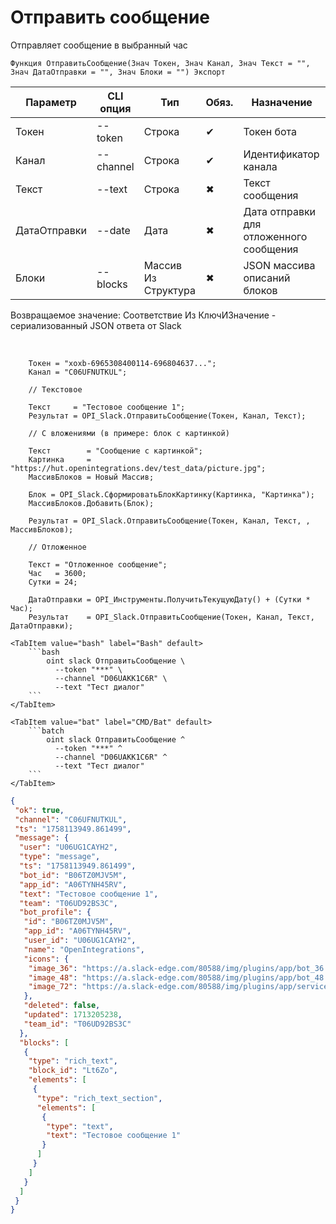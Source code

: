 ﻿---
sidebar_position: 1
description: Отправить сообщение и другие функции для работы с Slack в Открытом пакете интеграций - бесплатной open-source библиотеке интеграций для 1С:Предприятие 8, OneScript и CLI
keywords: [1C, 1С, 1С:Предприятие, 1С:Предприятие 8.3, API, Интеграция, Сервисы, Обмен, OneScript, CLI, Slack]
---


# Отправить сообщение
 Отправляет сообщение в выбранный час



`Функция ОтправитьСообщение(Знач Токен, Знач Канал, Знач Текст = "", Знач ДатаОтправки = "", Знач Блоки = "") Экспорт`

  | Параметр | CLI опция | Тип | Обяз. | Назначение |
  |-|-|-|-|-|
  | Токен | --token | Строка | &#x2714; | Токен бота |
  | Канал | --channel | Строка | &#x2714; | Идентификатор канала |
  | Текст | --text | Строка | &#x2716; | Текст сообщения |
  | ДатаОтправки | --date | Дата | &#x2716; | Дата отправки для отложенного сообщения |
  | Блоки | --blocks | Массив Из Структура | &#x2716; | JSON массива описаний блоков |

  
  Возвращаемое значение:   Соответствие Из КлючИЗначение - сериализованный JSON ответа от Slack

<br/>




```bsl title="Пример использования для 1С:Предприятие/OneScript"
    Токен = "xoxb-6965308400114-696804637...";
    Канал = "C06UFNUTKUL";

    // Текстовое

    Текст     = "Тестовое сообщение 1";
    Результат = OPI_Slack.ОтправитьСообщение(Токен, Канал, Текст);

    // С вложениями (в примере: блок с картинкой)

    Текст        = "Сообщение с картинкой";
    Картинка     = "https://hut.openintegrations.dev/test_data/picture.jpg";
    МассивБлоков = Новый Массив;

    Блок = OPI_Slack.СформироватьБлокКартинку(Картинка, "Картинка");
    МассивБлоков.Добавить(Блок);

    Результат = OPI_Slack.ОтправитьСообщение(Токен, Канал, Текст, , МассивБлоков);

    // Отложенное

    Текст = "Отложенное сообщение";
    Час   = 3600;
    Сутки = 24;

    ДатаОтправки = OPI_Инструменты.ПолучитьТекущуюДату() + (Сутки * Час);
    Результат    = OPI_Slack.ОтправитьСообщение(Токен, Канал, Текст, ДатаОтправки);
```
    

 <Tabs>
  
    <TabItem value="bash" label="Bash" default>
        ```bash
            oint slack ОтправитьСообщение \
              --token "***" \
              --channel "D06UAKK1C6R" \
              --text "Тест диалог"
        ```
    </TabItem>
  
    <TabItem value="bat" label="CMD/Bat" default>
        ```batch
            oint slack ОтправитьСообщение ^
              --token "***" ^
              --channel "D06UAKK1C6R" ^
              --text "Тест диалог"
        ```
    </TabItem>
</Tabs>


```json title="Результат"
{
 "ok": true,
 "channel": "C06UFNUTKUL",
 "ts": "1758113949.861499",
 "message": {
  "user": "U06UG1CAYH2",
  "type": "message",
  "ts": "1758113949.861499",
  "bot_id": "B06TZ0MJV5M",
  "app_id": "A06TYNH45RV",
  "text": "Тестовое сообщение 1",
  "team": "T06UD92BS3C",
  "bot_profile": {
   "id": "B06TZ0MJV5M",
   "app_id": "A06TYNH45RV",
   "user_id": "U06UG1CAYH2",
   "name": "OpenIntegrations",
   "icons": {
    "image_36": "https://a.slack-edge.com/80588/img/plugins/app/bot_36.png",
    "image_48": "https://a.slack-edge.com/80588/img/plugins/app/bot_48.png",
    "image_72": "https://a.slack-edge.com/80588/img/plugins/app/service_72.png"
   },
   "deleted": false,
   "updated": 1713205238,
   "team_id": "T06UD92BS3C"
  },
  "blocks": [
   {
    "type": "rich_text",
    "block_id": "Lt6Zo",
    "elements": [
     {
      "type": "rich_text_section",
      "elements": [
       {
        "type": "text",
        "text": "Тестовое сообщение 1"
       }
      ]
     }
    ]
   }
  ]
 }
}
```
